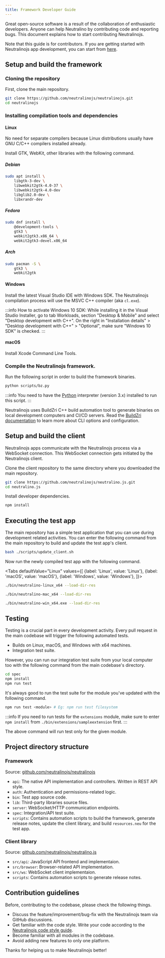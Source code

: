 ```yaml
---
title: Framework Developer Guide
---
```



Great open-source software is a result of the collaboration of enthusiastic developers.
Anyone can help Neutralino by contributing code and reporting bugs. This document explains how to
start contributing Neutralinojs.

Note that this guide is for contributors. If you are getting started with Neutralinojs app development,
you can start from [here](../getting-started/your-first-neutralinojs-app.mdx).

## Setup and build the framework

### Cloning the repository

First, clone the main repository.

```bash
git clone https://github.com/neutralinojs/neutralinojs.git
cd neutralinojs
```

### Installing compilation tools and dependencies

#### Linux

No need for separate compilers because Linux distributions usually have GNU C/C++ compilers installed already.

Install GTK, WebKit, other libraries with the following command.

##### Debian

```bash
sudo apt install \
    libgtk-3-dev \
    libwebkit2gtk-4.0-37 \
    libwebkit2gtk-4.0-dev
    libglib2.0-dev \
    libxrandr-dev
```

##### Fedora

```bash
sudo dnf install \
    @development-tools \
    gtk3 \
    webkit2gtk3.x86_64 \
    webkit2gtk3-devel.x86_64
```

##### Arch

```bash
sudo pacman -S \
    gtk3 \
    webkit2gtk
```

#### Windows

Install the latest Visual Studio IDE with Windows SDK. The Neutralinojs compilation process will use the MSVC C++ compiler (aka `cl.exe`).

:::info
How to activate Windows 10 SDK: While installing it in the Visual Studio Installer, go to tab Workloads, section "Desktop & Mobile" and select "Desktop development with C++". On the right in "Installation details" > "Desktop development with C++" > "Optional", make sure "Windows 10 SDK" is checked.
:::

#### macOS

Install Xcode Command Line Tools.

### Compile the Neutralinojs framework.

Run the following script in order to build the framework binaries.

```bash
python scripts/bz.py
```

:::info
You need to have the [Python](https://www.python.org/downloads/) interpreter (version 3.x) installed to run this script.
:::

Neutralinojs uses BuildZri C++ build automation tool to generate binaries on local development computers and
CI/CD servers. Read the [BuildZri documentation](https://codezri.org/docs/buildzri/intro) to learn more about CLI options and configuration.

## Setup and build the client

Neutralinojs apps communicate with the Neutralinojs process via a WebSocket connection. This WebSocket connection
gets initiated by the Neutralinojs client.

Clone the client repository to the same directory where you downloaded the main repository.

```bash
git clone https://github.com/neutralinojs/neutralino.js.git
cd neutralino.js
```

Install developer dependencies.

```bash
npm install
```

## Executing the test app

The main repository has a simple test application that you can use during development related activities.
You can enter the following command from the main repository to build and update the test app's client.

```bash
bash ./scripts/update_client.sh
```

Now run the newly compiled test app with the following command.

<Tabs
  defaultValue="Linux"
  values={[
    {label: 'Linux', value: 'Linux'},
    {label: 'macOS', value: 'macOS'},
    {label: 'Windows', value: 'Windows'},
  ]}>
  <TabItem value="Linux">

```bash
./bin/neutralino-linux_x64 --load-dir-res
```

  </TabItem>
  <TabItem value="macOS">

```bash
./bin/neutralino-mac_x64 --load-dir-res
```

  </TabItem>
  <TabItem value="Windows">

```bash
./bin/neutralino-win_x64.exe --load-dir-res
```

  </TabItem>
</Tabs>

## Testing

Testing is a crucial part in every development activity. Every pull request in the main codebase will trigger
the following automated tests.

- Builds on Linux, macOS, and Windows with x64 machines.
- Integration test suite.

However, you can run our integration test suite from your local computer too with the following command
from the main codebase's directory.

```bash
cd spec
npm install
npm run test
```

It's always good to run the test suite for the module you've updated with the following command.

```bash
npm run test <module> # Eg: npm run test filesystem
```

:::info
If you need to run tests for the `extensions` module, make sure to enter `npm install` from
`./bin/extensions/sampleextension` first.
:::

The above command will run test only for the given module.

## Project directory structure

### Framework

Source: [github.com/neutralinojs/neutralinojs](https://github.com/neutralinojs/neutralinojs)

- `api`: The native API implementation and controllers. Written in REST API style.
- `auth`: Authentication and permissions-related logic.
- `bin`: Test app source code.
- `lib`: Third-party libraries source files.
- `server`: WebSocket/HTTP communication endpoints.
- `spec`: Integration/API test suite.
- `scripts`: Contains automation scripts to build the framework, generate release notes, update the client library, and build `resources.neu` for the test app.

### Client library

Source: [github.com/neutralinojs/neutralino.js](https://github.com/neutralinojs/neutralino.js)

- `src/api`: JavaScript API frontend and implementaion.
- `src/browser`: Browser-related API implementation.
- `src/ws`: WebSocket client implementaion.
- `scripts`: Contains automation scripts to generate release notes.

## Contribution guidelines

Before, contributing to the codebase, please check the following things.

- Discuss the feature/improvement/bug-fix with the Neutralinojs team via GitHub discussions.
- Get familiar with the code style. Write your code according to the
  [Neutralinojs code style guide](code-style-guide.md).
- Become familiar with all modules in the codebase.
- Avoid adding new features to only one platform.

Thanks for helping us to make Neutralinojs better!
